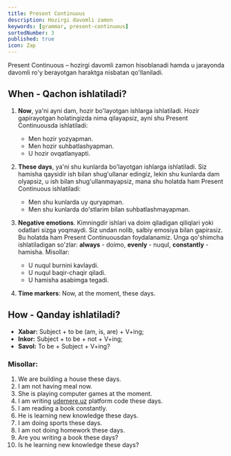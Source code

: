 ```yaml
---
title: Present Continuous
description: Hozirgi davomli zamon
keywords: [grammar, present-continuous]
sortedNumber: 3
published: true
icon: Zap
---
```


Present Continuous – hozirgi davomli zamon hisoblanadi hamda u
jarayonda davomli ro'y berayotgan haraktga nisbatan qo'llaniladi.

## When - Qachon ishlatiladi?

1. **Now**, ya'ni ayni dam, hozir bo'layotgan ishlarga ishlatiladi. Hozir gapirayotgan holatingizda nima qilayapsiz, ayni shu Present Continuousda ishlatiladi:

   - Men hozir yozyapman.
   - Men hozir suhbatlashyapman.
   - U hozir ovqatlanyapti.

2. **These days**, ya'ni shu kunlarda bo'layotgan ishlarga ishlatiladi. Siz hamisha qaysidir ish bilan shug'ullanar edingiz, lekin shu kunlarda dam olyapsiz, u ish bilan shug'ullanmayapsiz, mana shu holatda ham Present Continuous ishlatiladi:

   - Men shu kunlarda uy quryapman.
   - Men shu kunlarda do'stlarim bilan suhbatlashmayapman.

3. **Negative emotions**. Kimningdir ishlari va doim qiladigan qiliqlari yoki odatlari sizga yoqmaydi. Siz undan nolib, salbiy emosiya bilan gapirasiz. Bu holatda ham Present Continuousdan foydalanamiz. Unga qo'shimcha ishlatiladigan so'zlar: **always** - doimo, **evenly** - nuqul, **constantly** - hamisha. Misollar:

   - U nuqul burnini kavlaydi.
   - U nuqul baqir-chaqir qiladi.
   - U hamisha asabimga tegadi.

4. **Time markers**: Now, at the moment, these days.

## How - Qanday ishlatiladi?

- **Xabar:** Subject + to be (am, is, are) + V+ing;
- **Inkor:** Subject + to be + not + V+ing;
- **Savol:** To be + Subject + V+ing?

### Misollar:

1. We are building a house these days.
2. I am not having meal now.
3. She is playing computer games at the moment.
4. I am writing [udemere.uz](http://udemere.uz) platform code these days.
5. I am reading a book constantly.
6. He is learning new knowledge these days.
7. I am doing sports these days.
8. I am not doing homework these days.
9. Are you writing a book these days?
10. Is he learning new knowledge these days?
